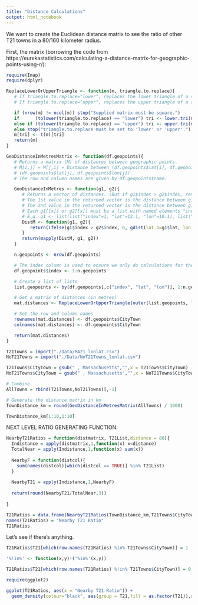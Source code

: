```yaml
---
title: "Distance Calculations"
output: html_notebook
---
```


We want to create the Euclidean distance matrix to see the ratio of other T21 towns in a 80/160 kilometer radius.

First, the matrix (borrowing the code from https://eurekastatistics.com/calculating-a-distance-matrix-for-geographic-points-using-r/):
```r
require(Imap)
require(dplyr)

ReplaceLowerOrUpperTriangle <- function(m, triangle.to.replace){
   # If triangle.to.replace="lower", replaces the lower triangle of a square matrix with its upper triangle.
   # If triangle.to.replace="upper", replaces the upper triangle of a square matrix with its lower triangle.

   if (nrow(m) != ncol(m)) stop("Supplied matrix must be square.")
   if      (tolower(triangle.to.replace) == "lower") tri <- lower.tri(m)
   else if (tolower(triangle.to.replace) == "upper") tri <- upper.tri(m)
   else stop("triangle.to.replace must be set to 'lower' or 'upper'.")
   m[tri] <- t(m)[tri]
   return(m)
}

GeoDistanceInMetresMatrix <- function(df.geopoints){
   # Returns a matrix (M) of distances between geographic points.
   # M[i,j] = M[j,i] = Distance between (df.geopoints$lat[i], df.geopoints$lon[i]) and
   # (df.geopoints$lat[j], df.geopoints$lon[j]).
   # The row and column names are given by df.geopoints$name.

   GeoDistanceInMetres <- function(g1, g2){
      # Returns a vector of distances. (But if g1$index > g2$index, returns zero.)
      # The 1st value in the returned vector is the distance between g1[[1]] and g2[[1]].
      # The 2nd value in the returned vector is the distance between g1[[2]] and g2[[2]]. Etc.
      # Each g1[[x]] or g2[[x]] must be a list with named elements "index", "lat" and "lon".
      # E.g. g1 <- list(list("index"=1, "lat"=12.1, "lon"=10.1), list("index"=3, "lat"=12.1, "lon"=13.2))
      DistM <- function(g1, g2){
         return(ifelse(g1$index > g2$index, 0, gdist(lat.1=g1$lat, lon.1=g1$lon, lat.2=g2$lat, lon.2=g2$lon, units="m")))
      }
      return(mapply(DistM, g1, g2))
   }

   n.geopoints <- nrow(df.geopoints)

   # The index column is used to ensure we only do calculations for the upper triangle of points
   df.geopoints$index <- 1:n.geopoints

   # Create a list of lists
   list.geopoints <- by(df.geopoints[,c("index", "lat", "lon")], 1:n.geopoints, function(x){return(list(x))})

   # Get a matrix of distances (in metres)
   mat.distances <- ReplaceLowerOrUpperTriangle(outer(list.geopoints, list.geopoints, GeoDistanceInMetres), "lower")

   # Set the row and column names
   rownames(mat.distances) <- df.geopoints$CityTown
   colnames(mat.distances) <- df.geopoints$CityTown

   return(mat.distances)
}

T21Towns = import("./Data/MA21_lonlat.csv")
NoT21Towns = import("./Data/NoT21Towns_lonlat.csv")

T21Towns$CityTown = gsub(" , Massachusetts","",x = T21Towns$CityTown)
NoT21Towns$CityTown = gsub(" , Massachusetts","",x = NoT21Towns$CityTown)

# Combine
AllTowns = rbind(T21Towns,NoT21Towns)[,-1]

# Generate the distance matrix in km
TownDistance_km = round(GeoDistanceInMetresMatrix(AllTowns) / 1000)

TownDistance_km[1:10,1:10]
```


NEXT LEVEL RATIO GENERATING FUNCTION:

```r
NearbyT21Ratios = function(distmatrix, T21List,distance = 80){
  Indistance = apply(distmatrix,1,function(x) x<distance)
  TotalNear = apply(Indistance,1,function(x) sum(x))
  
  NearbyF = function(distcol){
    sum(names(distcol)[which(distcol == TRUE)] %in% T21List)
  }
  
  NearbyT21 = apply(Indistance,1,NearbyF)
  
  return(round(NearbyT21/TotalNear,3))
  
}

T21Ratios = data.frame(NearbyT21Ratios(TownDistance_km,T21Towns$CityTown,distance = 80))
names(T21Ratios) = "Nearby T21 Ratio"
T21Ratios
```

Let's see if there's anything.

```r

T21Ratios$T21[which(row.names(T21Ratios) %in% T21Towns$CityTown)] = 1

'%!in%' <- function(x,y)!('%in%'(x,y))

T21Ratios$T21[which(row.names(T21Ratios) %!in% T21Towns$CityTown)] = 0

require(ggplot2)

ggplot(T21Ratios, aes(x = "Nearby T21 Ratio")) +
  geom_density(colour="black", aes(group = T21,fill = as.factor(T21)),alpha = 0.15)



```




